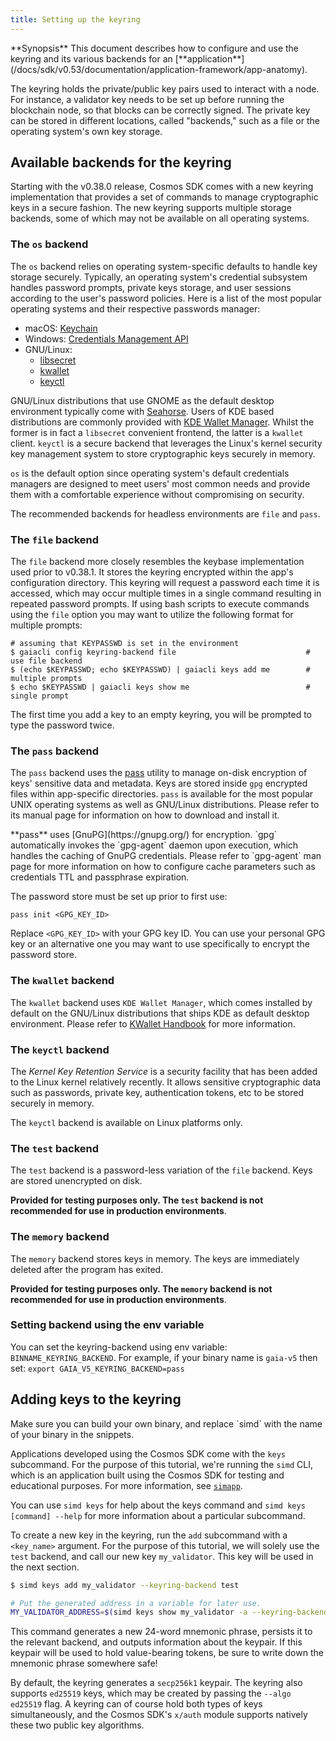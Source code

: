 ```yaml
---
title: Setting up the keyring
---
```


<Note>
**Synopsis**
This document describes how to configure and use the keyring and its various backends for an [**application**](/docs/sdk/v0.53/documentation/application-framework/app-anatomy).
</Note>

The keyring holds the private/public key pairs used to interact with a node. For instance, a validator key needs to be set up before running the blockchain node, so that blocks can be correctly signed. The private key can be stored in different locations, called "backends," such as a file or the operating system's own key storage.

## Available backends for the keyring

Starting with the v0.38.0 release, Cosmos SDK comes with a new keyring implementation
that provides a set of commands to manage cryptographic keys in a secure fashion. The
new keyring supports multiple storage backends, some of which may not be available on
all operating systems.

### The `os` backend

The `os` backend relies on operating system-specific defaults to handle key storage
securely. Typically, an operating system's credential subsystem handles password prompts,
private keys storage, and user sessions according to the user's password policies. Here
is a list of the most popular operating systems and their respective passwords manager:

* macOS: [Keychain](https://support.apple.com/en-gb/guide/keychain-access/welcome/mac)
* Windows: [Credentials Management API](https://docs.microsoft.com/en-us/windows/win32/secauthn/credentials-management)
* GNU/Linux:
  * [libsecret](https://gitlab.gnome.org/GNOME/libsecret)
  * [kwallet](https://api.kde.org/frameworks/kwallet/html/index.html)
  * [keyctl](https://www.kernel.org/doc/html/latest/security/keys/core.html)

GNU/Linux distributions that use GNOME as the default desktop environment typically come with
[Seahorse](https://wiki.gnome.org/Apps/Seahorse). Users of KDE based distributions are
commonly provided with [KDE Wallet Manager](https://userbase.kde.org/KDE_Wallet_Manager).
Whilst the former is in fact a `libsecret` convenient frontend, the latter is a `kwallet`
client. `keyctl` is a secure backend that leverages the Linux's kernel security key management system
to store cryptographic keys securely in memory.

`os` is the default option since operating system's default credentials managers are
designed to meet users' most common needs and provide them with a comfortable
experience without compromising on security.

The recommended backends for headless environments are `file` and `pass`.

### The `file` backend

The `file` backend more closely resembles the keybase implementation used prior to
v0.38.1. It stores the keyring encrypted within the app's configuration directory. This
keyring will request a password each time it is accessed, which may occur multiple
times in a single command resulting in repeated password prompts. If using bash scripts
to execute commands using the `file` option you may want to utilize the following format
for multiple prompts:

```shell
# assuming that KEYPASSWD is set in the environment
$ gaiacli config keyring-backend file                             # use file backend
$ (echo $KEYPASSWD; echo $KEYPASSWD) | gaiacli keys add me        # multiple prompts
$ echo $KEYPASSWD | gaiacli keys show me                          # single prompt
```

<Tip>
The first time you add a key to an empty keyring, you will be prompted to type the password twice.
</Tip>

### The `pass` backend

The `pass` backend uses the [pass](https://www.passwordstore.org/) utility to manage on-disk
encryption of keys' sensitive data and metadata. Keys are stored inside `gpg` encrypted files
within app-specific directories. `pass` is available for the most popular UNIX
operating systems as well as GNU/Linux distributions. Please refer to its manual page for
information on how to download and install it.

<Tip>
**pass** uses [GnuPG](https://gnupg.org/) for encryption. `gpg` automatically invokes the `gpg-agent`
daemon upon execution, which handles the caching of GnuPG credentials. Please refer to `gpg-agent`
man page for more information on how to configure cache parameters such as credentials TTL and
passphrase expiration.
</Tip>

The password store must be set up prior to first use:

```shell
pass init <GPG_KEY_ID>
```

Replace `<GPG_KEY_ID>` with your GPG key ID. You can use your personal GPG key or an alternative
one you may want to use specifically to encrypt the password store.

### The `kwallet` backend

The `kwallet` backend uses `KDE Wallet Manager`, which comes installed by default on the
GNU/Linux distributions that ships KDE as default desktop environment. Please refer to
[KWallet Handbook](https://docs.kde.org/stable5/en/kdeutils/kwallet5/index.html) for more
information.

### The `keyctl` backend

The *Kernel Key Retention Service* is a security facility that
has been added to the Linux kernel relatively recently. It allows sensitive
cryptographic data such as passwords, private key, authentication tokens, etc
to be stored securely in memory.

The `keyctl` backend is available on Linux platforms only.

### The `test` backend

The `test` backend is a password-less variation of the `file` backend. Keys are stored
unencrypted on disk.

**Provided for testing purposes only. The `test` backend is not recommended for use in production environments**.

### The `memory` backend

The `memory` backend stores keys in memory. The keys are immediately deleted after the program has exited.

**Provided for testing purposes only. The `memory` backend is not recommended for use in production environments**.

### Setting backend using the env variable

You can set the keyring-backend using env variable: `BINNAME_KEYRING_BACKEND`. For example, if your binary name is `gaia-v5` then set: `export GAIA_V5_KEYRING_BACKEND=pass`

## Adding keys to the keyring

<Warning>
Make sure you can build your own binary, and replace `simd` with the name of your binary in the snippets.
</Warning>

Applications developed using the Cosmos SDK come with the `keys` subcommand. For the purpose of this tutorial, we're running the `simd` CLI, which is an application built using the Cosmos SDK for testing and educational purposes. For more information, see [`simapp`](https://github.com/cosmos/cosmos-sdk/tree/main/simapp).

You can use `simd keys` for help about the keys command and `simd keys [command] --help` for more information about a particular subcommand.

To create a new key in the keyring, run the `add` subcommand with a `<key_name>` argument. For the purpose of this tutorial, we will solely use the `test` backend, and call our new key `my_validator`. This key will be used in the next section.

```bash
$ simd keys add my_validator --keyring-backend test

# Put the generated address in a variable for later use.
MY_VALIDATOR_ADDRESS=$(simd keys show my_validator -a --keyring-backend test)
```

This command generates a new 24-word mnemonic phrase, persists it to the relevant backend, and outputs information about the keypair. If this keypair will be used to hold value-bearing tokens, be sure to write down the mnemonic phrase somewhere safe!

By default, the keyring generates a `secp256k1` keypair. The keyring also supports `ed25519` keys, which may be created by passing the `--algo ed25519` flag. A keyring can of course hold both types of keys simultaneously, and the Cosmos SDK's `x/auth` module supports natively these two public key algorithms.

